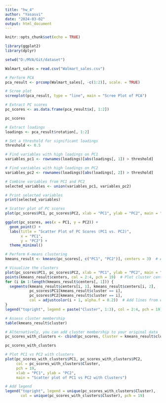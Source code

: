 ```yaml
---
title: "hw_4"
author: "Yasasvi"
date: "2024-03-02"
output: html_document
---
```


```r
knitr::opts_chunk$set(echo = TRUE)
```

```r

library(ggplot2)
library(dplyr)

setwd("D:/MVA/Git/dataset")

Walmart_sales = read.csv("Walmart_sales.csv")

# Perform PCA
pca_result <- prcomp(Walmart_sales[, -c(1:2)], scale. = TRUE)

# Scree plot
screeplot(pca_result, type = "line", main = "Scree Plot of PCA")

# Extract PC scores
pc_scores <- as.data.frame(pca_result$x[, 1:2])

pc_scores

# Extract loadings
loadings <- pca_result$rotation[, 1:2]

# Set a threshold for significant loadings
threshold <- 0.5

# Find variables with high loadings on PC1
variables_pc1 <- rownames(loadings)[abs(loadings[, 1]) > threshold]

# Find variables with high loadings on PC2
variables_pc2 <- rownames(loadings)[abs(loadings[, 2]) > threshold]

# Combine variables from PC1 and PC2
selected_variables <- union(variables_pc1, variables_pc2)

# Print selected variables
print(selected_variables)

# Scatter plot of PC scores
plot(pc_scores$PC1, pc_scores$PC2, xlab = "PC1", ylab = "PC2", main = "Scatter plot of PC1 vs PC2")

ggplot(pc_scores, aes(x = PC1, y = PC2)) +
  geom_point() +
  labs(title = "Scatter Plot of PC Scores (PC1 vs. PC2)",
       x = "PC1",
       y = "PC2") +
  theme_minimal()

# Perform K-means clustering
kmeans_result <- kmeans(pc_scores[, c("PC1", "PC2")], centers = 3)  # Adjust the number of clusters as needed

# Visualize the clusters
plot(pc_scores$PC1, pc_scores$PC2, xlab = "PC1", ylab = "PC2", main = "Scatter plot of PC1 vs PC2")
points(kmeans_result$centers, col = 2:4, pch = 19)  # Plot cluster centers
for (i in 1:length(kmeans_result$centers[, 1])) {
  segments(kmeans_result$centers[i, 1], kmeans_result$centers[i, 2],
           pc_scores$PC1[kmeans_result$cluster == i],
           pc_scores$PC2[kmeans_result$cluster == i],
           col = adjustcolor(i + 1, alpha.f = 0.2))  # Add lines from each point to its cluster center
}
legend("topright", legend = paste("Cluster", 1:3), col = 2:4, pch = 19)

# Assess cluster membership
table(kmeans_result$cluster)

# Alternatively, you can add cluster membership to your original data
pc_scores_with_clusters <- cbind(pc_scores, Cluster = kmeans_result$cluster)

pc_scores_with_clusters

# Plot PC1 vs PC2 with clusters
plot(pc_scores_with_clusters$PC1, pc_scores_with_clusters$PC2, 
     col = pc_scores_with_clusters$Cluster, 
     pch = 19,
     xlab = "PC1", ylab = "PC2",
     main = "Scatter plot of PC1 vs PC2 with Clusters")

# Add legend
legend("topright", legend = unique(pc_scores_with_clusters$Cluster),
       col = unique(pc_scores_with_clusters$Cluster), pch = 19)


```